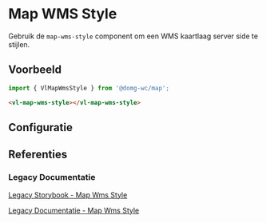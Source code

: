 
# Map WMS Style

<CustomDocMetaData id="map-layer-wms-layer-wms-style" />

Gebruik de `map-wms-style` component om een WMS kaartlaag server side te stijlen.<br/>


## Voorbeeld

```js
import { VlMapWmsStyle } from '@domg-wc/map';
```

```html
<vl-map-wms-style></vl-map-wms-style>
```

<Canvas of={VlMapWmsStyleStories.MapWmsStyleDefault} />


## Configuratie

<ArgTypes of={VlMapWmsStyleStories.MapWmsStyleDefault} />


## Referenties

### Legacy Documentatie

[Legacy Storybook - Map Wms Style](https://webcomponenten.omgeving.vlaanderen.be/storybook/?path=/docs/custom-elements-vl-map-vl-map-wms-style--default)

[Legacy Documentatie - Map Wms Style](https://webcomponenten.omgeving.vlaanderen.be/doc/VlMapWmsStyle.html)
